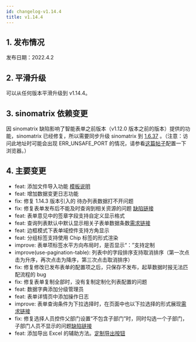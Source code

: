 ```yaml
---
id: changelog-v1.14.4
title: v1.14.4
---
```



## 1. 发布情况

发布日期：2022.4.2

<BundleList version="1.14.4" frontend="1.14.4" backend="1.14.4" font="1.13.0" />

## 2. 平滑升级

可以从任何版本平滑升级到 v1.14.4。

## 3. sinomatrix 依赖变更

因 sinomatrix 缺陷影响了智能表单之前版本（v1.12.0 版本之前的版本）提供的功能，sinomatrix 已经修复，所以需要同步升级 sinomatrix 到 [1.6.37](http://47.93.34.153:10080/sino-matrix/sino-matrix/blob/master/CHANGELOG.md) 。（注意：访问此地址时可能会出现 ERR_UNSAFE_PORT 的情况，请参看[这篇帖子](https://blog.csdn.net/kjcxmx/article/details/118122483)配置一下浏览器。）

## 4. 主要变更

- feat: 添加文件导入功能 [模板说明](./sinoform-import)
- feat: 增加数据变更日志功能
- fix: 修复 1.14.3 版本引入的 待办列表数据打不开问题
- fix: 修复表单发布后不能及时查询到相关资源的问题 [缺陷链接](https://gitee.com/sinoui/sino-intellisense-form-test/issues/I4ZK7B)
- feat: 表单意见中的签章字段支持自定义显示格式
- feat: 查询列表默认中默认显示相关子表单数据条数[需求链接](https://gitee.com/sinoui/sino-intellisense-form-test/issues/I4YT2X)
- feat: 边框模式下表单域控件支持方角显示
- feat: 分组标签支持使用 Chip 标签的形式渲染
- improve: 表单项标签水平方向布局时，是否显示“：”支持定制
- improve(use-pagination-table): 列表中的字段排序支持取消排序（第一次点击为升序，再次点击为降序，第三次点击取消排序）
- fix: 修复修改已发布表单的配置项之后，只保存不发布，起草数据时报无法匹配流程的 bug
- fix: 修复表单复制全部时，没有复制定制化列表配置的问题
- feat: 数据字典添加分级管理员
- feat: 表单详情页中添加操作日志
- improve: 表单查询条件为下拉选择时，在页面中也以下拉选择的形式展现[需求链接](https://gitee.com/sinoui/sino-intellisense-form-test/issues/I4XPBG)
- fix: 修复选择人员控件父部门设置“不包含子部门”时，同时勾选一个子部门，子部门人员不显示的问题[缺陷链接](https://gitee.com/sinoui/sino-intellisense-form-test/issues/I4ZJWR)
- feat: 添加导出 Excel 的辅助方法。[定制导出按钮](export-excel)
